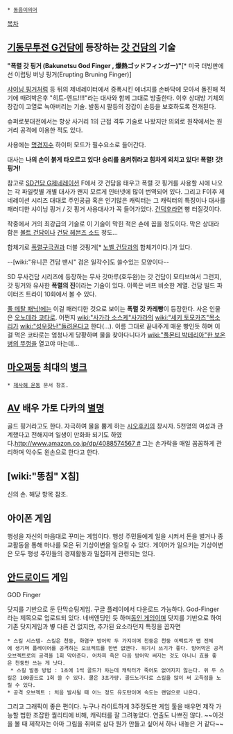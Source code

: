  * [[동음이의어]]

[[목차]]
== [[기동무투전 G건담]]에 등장하는 [[갓 건담]]의 기술 ==
'''"폭렬 갓 핑거 (Bakunetsu God Finger , 爆熱ゴッドフィンガー)"'''[* 미국 더빙판에선 이럽팅 버닝 핑거(Erupting Bruning Finger)]

[[샤이닝 핑거]]처럼 등 뒤의 제네레이터에서 증폭시킨 에너지를 손바닥에 모아서 돌진해 적기에 때려박은후 "히트-엔드!!!!"라는 대사와 함께 그대로 방출한다. 이후 상대방 기체의 장갑이 고열로 녹아버리는 기술. 발동시 팔등의 장갑이 손등을 보호하도록 전개된다.

슈퍼로봇대전에서는 항상 사거리 1의 근접 격투 기술로 나왔지만 의외로 원작에서는 원거리 공격에 이용한 적도 있다.

사용에는 [[명경지수]] 하이퍼 모드가 필수요소로 들어간다.

대사는 '''나의 손이 붉게 타오르고 있다! 승리를 움켜쥐라고 힘차게 외치고 있다! 폭렬! 갓! 핑거!'''

참고로 [[SD건담 G제네레이션]] F에서 갓 건담을 태우고 폭렬 갓 핑거를 사용할 시에 나오는 각 파일럿별 개별 대사가 왠지 모르게 인터넷에 많이 번역되어 있다. 그리고 F이후 제네레이션 시리즈 대대로 주인공급 혹은 인기많은 캐릭터는 그 캐릭터의 특징이나 대사를 패러디한 샤이닝 핑거 / 갓 핑거 사용대사가 꼭 들어가있다. [[건덕후]]라면 빵 터질것이다.

작중에서 거의 최강급의 기술로 이 기술이 막힌 적은 손에 꼽을 정도이다. 막은 상대라 함은 [[볼트 건담]]이나 [[건담 헤븐즈 소드]] 정도...

합체기로 [[폭렬구극권]]과 더블 갓핑거[* [[노벨 건담]]과의 합체기이다.]가 있다.

--[wiki:"유니콘 건담 밴시" 검은 일각수]도 쓸수있는 모양이다--

SD 무사건담 시리즈에 등장하는 무사 갓마루(호두완)는 갓 건담이 모티브여서 그런지, 갓 핑거와 유사한 '''폭렬의 진'''이라는 기술이 있다. 이쪽은 버프 비슷한 계열. 건담 빌드 파이터즈 트라이 10화에서 볼 수 있다.

[[풀 메탈 패닉!]]에는 이걸 패러디한 것으로 보이는 '''폭렬 갓 카레빵'''이 등장한다. 사온 인물은 [[오노데라 코타로]]. 어쩐지 [[wiki:"사가라 소스케"사가라의]] [[wiki:"세키 토모카즈"목소리가]] [[wiki:"성우장난"들려온다]]고 한다(...). 이름 그대로 끝내주게 매운 빵인듯 하며 이걸 먹은 코타로는 엄청나게 당황하며 물을 찾아다니다가 [[wiki:"풀몬티 박테리아"한 보온병의 뚜껑]]을 열고야 마는데...
== [[마오쩌둥]] 최대의 [[병크]] ==
 * [[제사해 운동]] 문서 참조.

== [[AV]] 배우 가토 다카의 [[별명]] ==
골드 핑거라고도 한다. 자극하여 물을 뿜게 하는 [[시오후키]]의 창시자. 5천명의 여성과 관계했다고 전해지며 일생이 만화화 되기도 하였다.[[http://www.amazon.co.jp/dp/4088574567 #]] 그는 손가락을 매일 꼼꼼하게 관리하며 악수도 왼손으로 한다고 한다.

== [wiki:"똥침" X침] ==
신의 손. 해당 항목 참조.

== 아이폰 게임 ==
행성을 자신의 마음대로 꾸미는 게임이다. 행성 주민들에게 일을 시켜서 돈을 벌거나 종교활동을 통해 마나를 모은 뒤 기상이변을 일으킬 수 있다. 게이머가 일으키는 기상이변은 모두 행성 주민들의 경제활동과 밀접하게 관련되는 있다.

== [[안드로이드]] 게임 ==
GOD Finger

닷지를 기반으로 둔 탄막슈팅게임.
구글 플레이에서 다운로드 가능하다. God-Finger 라는 제목으로 업로드되 있다. 네버엔딩인 듯 하며[[동인 게임]]이며 닷지를 기반으로 하여 기존 닷지게임과 볗 다른 건 없지만, 추가된 요소라던지 특징을 꼽자면
 * 스킬 시스템- 스킬은 천둥, 화염구 방어막 두 가지이며 천둥은 천둥 이펙트가 맵 전체에 생기며 플레이어를 공격하는 오브젝트를 한번 없앤다. 위기시 쓰기가 좋다. 방어막은 공격오브젝트로의 공격을 1회 막아준다. 어차피 죽은 다음 방어막 써지는 것도 아니니 효율 좋은 천둥만 쓰는 게 낫다.
  * 스킬 발동 방법 : 1초에 1씩 골드가 차는데 캐릭터가 죽어도 없어지지 않는다. 위 두 스킬은 100골드로 1회 쓸 수 있다. 쿨은 3초가량. 골드노가다로 스킬을 많이 써 고득점을 노릴 수 있다.
 * 공격 오브젝트 : 처음 발사될 때 어느 정도 유도탄이며 속도는 랜덤으로 나온다.

그리고 그래픽이 좋은 편이다. 누구나 라이트하게 3주정도만 게임 툴을 배우면 제작 가능할 법한 조잡한 퀄리티에 비해, 캐릭터를 잘 그려놓았다. 연출도 나쁘진 않다. ~~이것을 볼 때 제작자는 아마 그림을 취미로 삼다 뭔가 만들고 싶어서 하나 내놓은 거 같다~~









